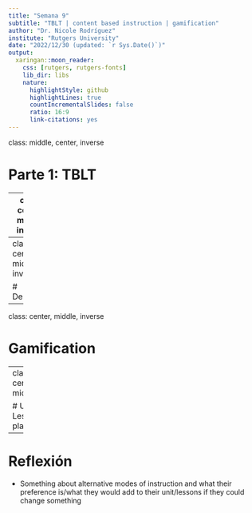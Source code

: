 ```yaml
---
title: "Semana 9"
subtitle: "TBLT | content based instruction | gamification"
author: "Dr. Nicole Rodríguez"
institute: "Rutgers University"
date: "2022/12/30 (updated: `r Sys.Date()`)"
output:
  xaringan::moon_reader:
    css: [rutgers, rutgers-fonts]
    lib_dir: libs
    nature:
      highlightStyle: github
      highlightLines: true
      countIncrementalSlides: false
      ratio: 16:9
      link-citations: yes
---
```

class: middle, center, inverse

# Parte 1: TBLT

---
class: center, middle, inverse

# Parte 2: Content Based Instruction

---
class: center, middle, inverse

# Descanso 

---
class: center, middle, inverse

# Gamification

---
class: center, middle

# Unit | Lesson planning

---
# Reflexión

- Something about alternative modes of instruction and what their preference is/what they would add to their unit/lessons if they could change something 

